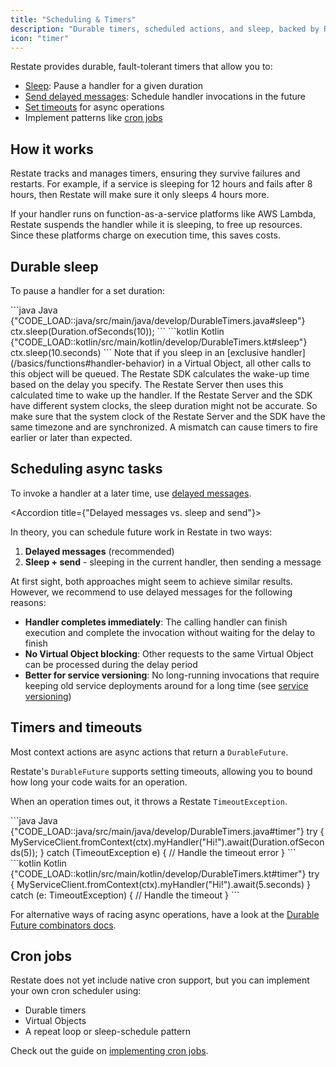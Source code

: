```yaml
---
title: "Scheduling & Timers"
description: "Durable timers, scheduled actions, and sleep, backed by Restate."
icon: "timer"
---
```


Restate provides durable, fault-tolerant timers that allow you to:
- [Sleep](#durable-sleep): Pause a handler for a given duration
- [Send delayed messages](#delayed-messages): Schedule handler invocations in the future
- [Set timeouts](#timers-and-timeouts) for async operations
- Implement patterns like [cron jobs](#cron-jobs)

## How it works

Restate tracks and manages timers, ensuring they survive failures and restarts.
For example, if a service is sleeping for 12 hours and fails after 8 hours, then Restate will make sure it only sleeps 4 hours more.  

If your handler runs on function-as-a-service platforms like AWS Lambda, Restate suspends the handler while it is sleeping, to free up resources.
Since these platforms charge on execution time, this saves costs.

## Durable sleep
To pause a handler for a set duration:

<CodeGroup>
```java Java {"CODE_LOAD::java/src/main/java/develop/DurableTimers.java#sleep"} 
ctx.sleep(Duration.ofSeconds(10));
```
```kotlin Kotlin {"CODE_LOAD::kotlin/src/main/kotlin/develop/DurableTimers.kt#sleep"} 
ctx.sleep(10.seconds)
```
</CodeGroup>

<Info>
    Note that if you sleep in an [exclusive handler](/basics/functions#handler-behavior) in a Virtual Object, all other calls to this object will be queued.
</Info>

<Accordion title="Clock synchronization Restate Server vs. SDK">
    The Restate SDK calculates the wake-up time based on the delay you specify.
    The Restate Server then uses this calculated time to wake up the handler.
    If the Restate Server and the SDK have different system clocks, the sleep duration might not be accurate.
    So make sure that the system clock of the Restate Server and the SDK have the same timezone and are synchronized.
    A mismatch can cause timers to fire earlier or later than expected.
</Accordion>

## Scheduling async tasks

To invoke a handler at a later time, use [delayed messages](/develop/ts/service-communication#delayed-messages).

<Accordion title={"Delayed messages vs. sleep and send"}>

In theory, you can schedule future work in Restate in two ways:
1. **Delayed messages** (recommended)
2. **Sleep + send** - sleeping in the current handler, then sending a message

At first sight, both approaches might seem to achieve similar results.
However, we recommend to use delayed messages for the following reasons:

- **Handler completes immediately**: The calling handler can finish execution and complete the invocation without waiting for the delay to finish
- **No Virtual Object blocking**: Other requests to the same Virtual Object can be processed during the delay period
- **Better for service versioning**: No long-running invocations that require keeping old service deployments around for a long time (see [service versioning](/operate/registration))
</Accordion>

## Timers and timeouts

Most context actions are async actions that return a `DurableFuture`.

Restate's `DurableFuture` supports setting timeouts, allowing you to bound how long your code waits for an operation.

When an operation times out, it throws a Restate `TimeoutException`.

<CodeGroup>
```java Java {"CODE_LOAD::java/src/main/java/develop/DurableTimers.java#timer"} 
try {
  MyServiceClient.fromContext(ctx).myHandler("Hi!").await(Duration.ofSeconds(5));
} catch (TimeoutException e) {
  // Handle the timeout error
}
```
```kotlin Kotlin {"CODE_LOAD::kotlin/src/main/kotlin/develop/DurableTimers.kt#timer"} 
try {
  MyServiceClient.fromContext(ctx).myHandler("Hi!").await(5.seconds)
} catch (e: TimeoutException) {
  // Handle the timeout
}
```
</CodeGroup>

For alternative ways of racing async operations, have a look at the [Durable Future combinators docs](/develop/java/journaling-results).

## Cron jobs

Restate does not yet include native cron support, but you can implement your own cron scheduler using:
- Durable timers
- Virtual Objects
- A repeat loop or sleep-schedule pattern

Check out the guide on [implementing cron jobs](/guides/cron-jobs).